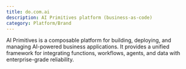 ```yaml
---
title: do.com.ai
description: AI Primitives platform (business-as-code)
category: Platform/Brand
---
```


AI Primitives is a composable platform for building, deploying, and managing AI-powered business applications. It provides a unified framework for integrating functions, workflows, agents, and data with enterprise-grade reliability.
